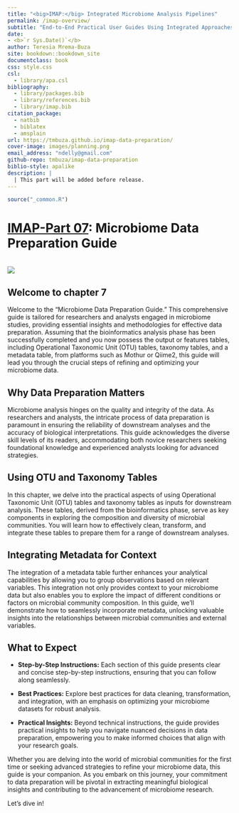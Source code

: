```yaml
--- 
title: "<big>IMAP:</big> Integrated Microbiome Analysis Pipelines"
permalink: /imap-overview/
subtitle: "End-to-End Practical User Guides Using Integrated Approaches"
date:
- <b>`r Sys.Date()`</b>
author: Teresia Mrema-Buza
site: bookdown::bookdown_site
documentclass: book
css: style.css
csl: 
  - library/apa.csl
bibliography:
  - library/packages.bib
  - library/references.bib
  - library/imap.bib
citation_package:
  - natbib
  - biblatex
  - amsplain
url: https://tmbuza.github.io/imap-data-preparation/
cover-image: images/planning.png
email_address: "ndelly@gmail.com"
github-repo: tmbuza/imap-data-preparation
biblio-style: apalike
description: |
  | This part will be added before release.
---
```


```r
source("_common.R")
```


<!-- # Google fonts -->
<link rel="preconnect" href="https://fonts.googleapis.com">
<link rel="preconnect" href="https://fonts.gstatic.com" crossorigin>
<link href="https://fonts.googleapis.com/css2?family=Anton" rel="stylesheet">
<link href="https://fonts.googleapis.com/css2?family=Roboto:wght@100;300;400;500;700,900&display=swap" rel="stylesheet">
<link href="https://fonts.googleapis.com/css2?family=Oswald:wght@300;400;700&display=swap" rel="stylesheet">
<link href="https://fonts.googleapis.com/css2?family=Merriweather:wght@300;400;700&display=swap" rel="stylesheet">
<link href="https://fonts.googleapis.com/css2?family=Montserrat:wght@100;200;300;400;700&display=swap" rel="stylesheet">

<!-- # CSS -->
<link rel="stylesheet" href="https://cdnjs.cloudflare.com/ajax/libs/font-awesome/5.15.3/css/all.min.css">
<link rel="stylesheet" href="https://cdnjs.cloudflare.com/ajax/libs/animate.css/4.1.1/animate.min.css">


# <u>IMAP-Part 07</u>:  Microbiome Data Preparation Guide {-#data-preparation}

<br>
![](images/dataprep.png)
<br>

## Welcome to chapter 7 {-}

Welcome to the "Microbiome Data Preparation Guide." This comprehensive guide is tailored for researchers and analysts engaged in microbiome studies, providing essential insights and methodologies for effective data preparation. Assuming that the bioinformatics analysis phase has been successfully completed and you now possess the output or features tables, including Operational Taxonomic Unit (OTU) tables, taxonomy tables, and a metadata table, from platforms such as Mothur or Qiime2, this guide will lead you through the crucial steps of refining and optimizing your microbiome data.

## Why Data Preparation Matters {-}

Microbiome analysis hinges on the quality and integrity of the data. As researchers and analysts, the intricate process of data preparation is paramount in ensuring the reliability of downstream analyses and the accuracy of biological interpretations. This guide acknowledges the diverse skill levels of its readers, accommodating both novice researchers seeking foundational knowledge and experienced analysts looking for advanced strategies.

## Using OTU and Taxonomy Tables {-}

In this chapter, we delve into the practical aspects of using Operational Taxonomic Unit (OTU) tables and taxonomy tables as inputs for downstream analysis. These tables, derived from the bioinformatics phase, serve as key components in exploring the composition and diversity of microbial communities. You will learn how to effectively clean, transform, and integrate these tables to prepare them for a range of downstream analyses.

## Integrating Metadata for Context {-}

The integration of a metadata table further enhances your analytical capabilities by allowing you to group observations based on relevant variables. This integration not only provides context to your microbiome data but also enables you to explore the impact of different conditions or factors on microbial community composition. In this guide, we'll demonstrate how to seamlessly incorporate metadata, unlocking valuable insights into the relationships between microbial communities and external variables.

## What to Expect {-}

- **Step-by-Step Instructions:** Each section of this guide presents clear and concise step-by-step instructions, ensuring that you can follow along seamlessly.

- **Best Practices:** Explore best practices for data cleaning, transformation, and integration, with an emphasis on optimizing your microbiome datasets for robust analysis.

- **Practical Insights:** Beyond technical instructions, the guide provides practical insights to help you navigate nuanced decisions in data preparation, empowering you to make informed choices that align with your research goals.

Whether you are delving into the world of microbial communities for the first time or seeking advanced strategies to refine your microbiome data, this guide is your companion. As you embark on this journey, your commitment to data preparation will be pivotal in extracting meaningful biological insights and contributing to the advancement of microbiome research.

Let's dive in!





